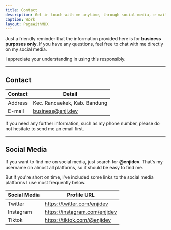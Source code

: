 ```yaml
---
title: Contact
description: Get in touch with me anytime, through social media, e-mail, or phone number.
caption: Work
layout: PageWithMDX
---
```


Just a friendly reminder that the information provided here is for **business purposes only**. If you have any questions, feel free to chat with me directly on my social media.

I appreciate your understanding in using this responsibly.

---

## Contact

| Contact | Detail                       |
| ------- | ---------------------------- |
| Address | Kec. Rancaekek, Kab. Bandung |
| E-mail  | business@enji.dev            |

If you need any further information, such as my phone number, please do not hesitate to send me an email first.

---

## Social Media

If you want to find me on social media, just search for **@enjidev**. That's my username on almost all platforms, so it should be easy to find me.

But if you're short on time, I've included some links to the social media platforms I use most frequently below.

| Social Media | Profile URL                   |
| ------------ | ----------------------------- |
| Twitter      | https://twitter.com/enjidev   |
| Instagram    | https://instagram.com/enjidev |
| Tiktok       | https://tiktok.com/@enjidev   |
